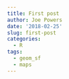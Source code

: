 ```yaml
---
title: First post
author: Joe Powers
date: '2018-02-25'
slug: first-post
categories:
  - R
tags:
  - geom_sf
  - maps
---
```


